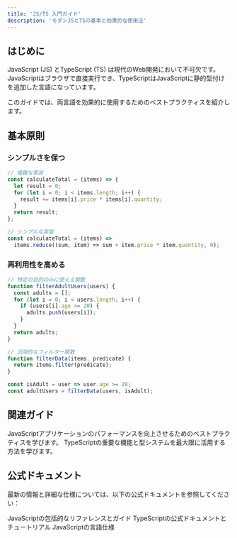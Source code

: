 ```yaml
---
title: 'JS/TS 入門ガイド'
description: 'モダンJSとTSの基本と効果的な使用法'
---
```


## はじめに

JavaScript (JS) とTypeScript (TS) は現代のWeb開発において不可欠です。  
JavaScriptはブラウザで直接実行でき、TypeScriptはJavaScriptに静的型付けを追加した言語になっています。

このガイドでは、両言語を効果的に使用するためのベストプラクティスを紹介します。

## 基本原則

### シンプルさを保つ

```javascript
// 複雑な実装
const calculateTotal = (items) => {
  let result = 0;
  for (let i = 0; i < items.length; i++) {
    result += items[i].price * items[i].quantity;
  }
  return result;
};

// シンプルな実装
const calculateTotal = (items) => 
  items.reduce((sum, item) => sum + item.price * item.quantity, 0);
```

### 再利用性を高める

```javascript
// 特定の目的のみに使える関数
function filterAdultUsers(users) {
  const adults = [];
  for (let i = 0; i < users.length; i++) {
    if (users[i].age >= 20) {
      adults.push(users[i]);
    }
  }
  return adults;
}

// 汎用的なフィルター関数
function filterData(items, predicate) {
  return items.filter(predicate);
}

const isAdult = user => user.age >= 20;
const adultUsers = filterData(users, isAdult);
```

## 関連ガイド

<CardGroup>
    <Card title="パフォーマンス最適化" icon="bolt" href="/coding-tips/javascript/performance-tips">
        JavaScriptアプリケーションのパフォーマンスを向上させるためのベストプラクティスを学びます。
    </Card>
    <Card title="TypeScriptエッセンシャル" icon="code" href="/coding-tips/javascript/typescript-essentials">
        TypeScriptの重要な機能と型システムを最大限に活用する方法を学びます。
    </Card>
</CardGroup>

## 公式ドキュメント

最新の情報と詳細な仕様については、以下の公式ドキュメントを参照してください：

<CardGroup>
    <Card title="MDN Web Docs" icon="js" href="https://developer.mozilla.org/ja/docs/Web/JavaScript">
        JavaScriptの包括的なリファレンスとガイド
    </Card>
    <Card title="TypeScript公式" icon="code" href="https://www.typescriptlang.org/ja/">
        TypeScriptの公式ドキュメントとチュートリアル
    </Card>
    <Card title="ECMAScript仕様" icon="book" href="https://tc39.es/ecma262/">
        JavaScriptの言語仕様
    </Card>
</CardGroup>